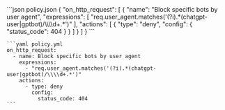   <CodeGroup>
    ```json policy.json
    {
      "on_http_request": [
        {
          "name": "Block specific bots by user agent",
          "expressions": [
            "req.user_agent.matches('(?i).*(chatgpt-user|gptbot)/\\\\d+.*')"
          ],
          "actions": [
            {
              "type": "deny",
              "config": {
                "status_code": 404
              }
            }
          ]
        }
      ]
    }
    ```

    ```yaml policy.yml
    on_http_request:
      - name: Block specific bots by user agent
        expressions:
          - "req.user_agent.matches('(?i).*(chatgpt-user|gptbot)/\\\\d+.*')"
        actions:
          - type: deny
            config:
              status_code: 404
    ```
  </CodeGroup>